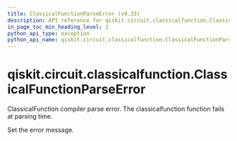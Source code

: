 ```yaml
---
title: ClassicalFunctionParseError (v0.33)
description: API reference for qiskit.circuit.classicalfunction.ClassicalFunctionParseError in qiskit v0.33
in_page_toc_min_heading_level: 1
python_api_type: exception
python_api_name: qiskit.circuit.classicalfunction.ClassicalFunctionParseError
---
```


<span id="qiskit-circuit-classicalfunction-classicalfunctionparseerror" />

# qiskit.circuit.classicalfunction.ClassicalFunctionParseError

<Class id="qiskit.circuit.classicalfunction.ClassicalFunctionParseError" isDedicatedPage={true} github="https://github.com/qiskit/qiskit/tree/stable/0.19/qiskit/circuit/classicalfunction/exceptions.py" signature="ClassicalFunctionParseError(*message)" modifiers="exception">
  ClassicalFunction compiler parse error. The classicalfunction function fails at parsing time.

  Set the error message.
</Class>

